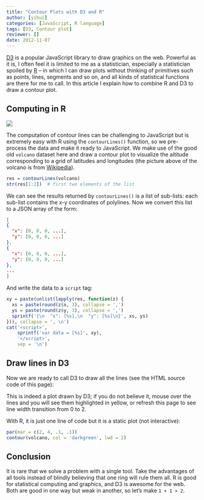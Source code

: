 ```yaml
---
title: "Contour Plots with D3 and R"
author: [yihui]
categories: [JavaScript, R language]
tags: [D3, Contour plot]
reviewer: []
date: 2012-11-07
---
```


<script src="http://d3js.org/d3.v2.min.js"></script>

[D3](https://github.com/mbostock/d3) is a popular JavaScript library to draw graphics on the web. Powerful as it is, I often feel it is limited to me as a statistician, especially a statistician spoiled by [R](http://www.r-project.org) -- in which I can draw plots without thinking of primitives such as points, lines, segments and so on, and all kinds of statistical functions are there for me to call. In this article I explain how to combine R and D3 to draw a contour plot.

## Computing in R

![](http://upload.wikimedia.org/wikipedia/commons/thumb/6/62/Mount_Eden.jpg/320px-Mount_Eden.jpg)

The computation of contour lines can be challenging to JavaScript but is extremely easy with R using the `contourLines()` function, so we pre-process the data and make it ready to JavaScript. We make use of the good old `volcano` dataset here and draw a contour plot to visualize the altitude corresponding to a grid of latitudes and longitudes (the picture above of the volcano is from [Wikipedia](http://en.wikipedia.org/wiki/Mount_Eden)).

```r
res = contourLines(volcano)
str(res[1:2])  # first two elements of the list
```

We can see the results returned by `contourLines()` is a list of sub-lists: each sub-list contains the x-y coordinates of polylines. Now we convert this list to a JSON array of the form:

```json
[
{
  "x": [0, 0, 0, ...],
  "y": [0, 0, 0, ...]
},
{
  "x": [0, 0, 0, ...],
  "y": [0, 0, 0, ...]
},
...
]
```


And write the data to a `script` tag:

```r
xy = paste(unlist(lapply(res, function(z) {
  xs = paste(round(z$x, 3), collapse = ',')
  ys = paste(round(z$y, 3), collapse = ',')
  sprintf('{\n  "x": [%s],\n  "y": [%s]\n}', xs, ys)
})), collapse = ', \n')
cat('<script>',
    sprintf('var data = [%s]', xy),
    '</script>',
    sep = '\n')
```

## Draw lines in D3

Now we are ready to call D3 to draw all the lines (see the HTML source code of this page):

<div id="volcano" style="text-align: center;">
</div>

<script type="text/javascript">
var width = 500, height = 300;

var x = d3.scale.linear()
    .domain([0, 1])
    .range([0, width]);

var y = d3.scale.linear()
    .domain([0, 1])
    .range([height, 0]);

var line = d3.svg.line()
    .x(function(d) { return x(d.x); })
    .y(function(d) { return y(d.y); });

var svg = d3.select("#volcano").append("svg")
    .attr("width", width)
    .attr("height", height)
    .selectAll("path")
      .data(data.map(function(d) {
        return d3.range(d.x.length).map(function(i) {
          return {x: d.x[i], y: d.y[i]};
        });
      }))
    .enter().append("svg:path")
      .attr("d", line)
      .on("mouseover", function(d, i) {
        d3.select(this).style("stroke", "yellow");
      })
      .on("mouseout", function(d, i) {
        d3.select(this).style("stroke", "darkgreen");
      })
      .style("fill", "none")
      .style("stroke", "darkgreen")
      .style("stroke-width", 0)
      .transition()
      .duration(10000)
      .style("stroke-width", 2);
</script>

This is indeed a plot drawn by D3; if you do not believe it, mouse over the lines and you will see them highlighted in yellow, or refresh this page to see line width transition from 0 to 2.

With R, it is just one line of code but it is a static plot (not interactive):

```r
par(mar = c(2, 4, .1, .1))
contour(volcano, col = 'darkgreen', lwd = 2)
```

## Conclusion

It is rare that we solve a problem with a single tool. Take the advantages of all tools instead of blindly believing that one ring will rule them all. R is good for statistical computing and graphics, and D3 is awesome for the web. Both are good in one way but weak in another, so let's make `1 + 1 > 2`.
